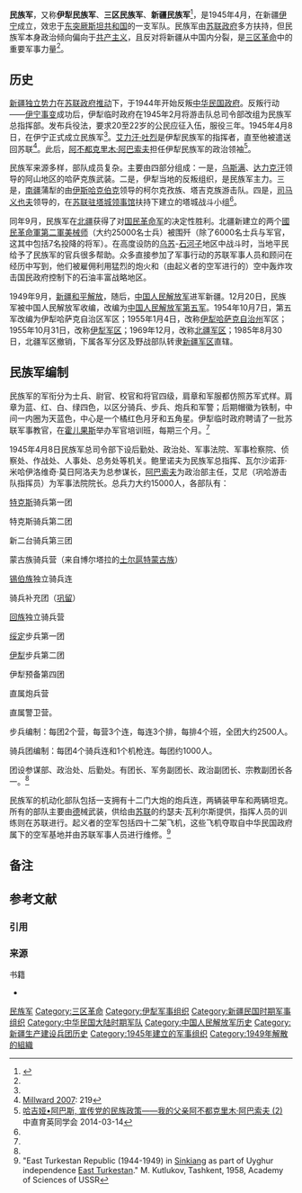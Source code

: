 '''民族军'''，又称'''伊犁民族军'''、'''三区民族军'''、'''新疆民族军'''<ref name="a1">{{Cite web |url=http://youth.chinamil.com.cn/view/2014-03/03/content_5792799.htm |title=历史上的新疆民族军：“三区革命”的主力军 |accessdate=2019-05-08 |author= |date=2014-03-03 |work=编辑：李晓江 |publisher=青年军事·中国军网，来源：新疆哲学社会科学网 |language=Zh-hans |archive-date=2019-05-07 |archive-url=https://web.archive.org/web/20190507162717/http://youth.chinamil.com.cn/view/2014-03/03/content_5792799.htm |dead-url=no }}</ref>，是1945年4月，在新疆[[伊宁|伊宁]]成立，效忠于[[东突厥斯坦共和国|东突厥斯坦共和国]]的一支军队。民族军由[[苏联政府|苏联政府]]多方扶持，但民族军本身政治倾向偏向于[[共产主义|共产主义]]，且反对将新疆从中国内分裂，是[[三区革命|三区革命]]中的重要军事力量<ref name="a1"/>。

== 历史 ==
[[新疆独立运动|新疆独立势力]]在[[由蘇聯支持的新疆伊斯蘭叛亂|苏联政府推动]]下，于1944年开始反叛[[中华民国政府|中华民国政府]]。反叛行动——[[伊宁事变|伊宁事变]]成功后，伊犁临时政府在1945年2月将游击队总司令部改组为民族军总指挥部。发布兵役法，要求20至22岁的公民应征入伍，服役三年。1945年4月8日，在伊宁正式成立民族军<ref name="a1"/>。[[艾力汗·吐烈|艾力汗·吐烈]]是伊犁民族军的指挥者，直至他被遣送回苏联<ref>[[#Millward|Millward 2007]]: 219</ref>。此后，[[阿不都克里木·阿巴索夫|阿不都克里木·阿巴索夫]]担任伊犁民族军的政治领袖<ref name="CRT2">[http://www.crt.com.cn/news2007/news/YYTXHFBZC/14314164137CH99137AKK9CF0GE7DC7_2.html 哈吉娅•阿巴斯, 宣传党的民族政策——我的父亲阿不都克里木·阿巴索夫 (2)] {{webarchive |url = https://web.archive.org/web/20140324015311/http://www.crt.com.cn/news2007/news/YYTXHFBZC/14314164137CH99137AKK9CF0GE7DC7_2.html |date = 2014-03-24 }} 中直育英同学会 2014-03-14</ref>。

民族军来源多样，部队成员复杂。主要由四部分组成：一是，[[烏斯滿·巴圖爾|乌斯满]]、[[达列力汗·苏古尔巴也夫|达力克汗]]领导的阿山地区的哈萨克族武装{{efn|阿山地区的哈萨克族武装，由[[蒙古人民共和国|蒙古人民共和国]]和苏联政府扶植<ref name="a1"/>。}}。二是，伊犁当地的反叛组织，是民族军主力。三是，[[南疆|南疆]]蒲犁{{efn|[[南疆|南疆]]蒲犁即今[[塔什库尔干县|塔什库尔干县]]<ref name="a1"/>。}}的由[[伊斯哈克伯克·穆努诺夫|伊斯哈克伯克]]领导的柯尔克孜族、塔吉克族游击队。四是，[[司马义也夫|司马义也夫]]领导的，在[[苏联驻塔城领事馆|苏联驻塔城领事馆]]扶持下建立的塔城战斗小组<ref name="a1"/>。

同年9月，民族军在[[北疆|北疆]]获得了对[[国民革命军|国民革命军]]的决定性胜利。北疆新建立的两个[[國民革命軍第二軍|國民革命軍第二軍]][[美械师|美械师]]（大约25000名士兵）被围歼（除了6000名士兵与军官，这其中包括7名投降的将军）。在高度设防的[[乌苏市|乌苏]]-[[石河子市|石河子]]地区中战斗时，当地平民给予了民族军的官兵很多帮助。众多直接参加了军事行动的苏联军事人员和顾问在经历中写到，他们被雇佣利用猛烈的炮火和（由起义者的空军进行的）空中轰炸攻击国民政府控制下的石油丰富战略地区。

1949年9月，[[新疆和平解放|新疆和平解放]]，随后，[[中国人民解放军|中国人民解放军]]进军新疆。12月20日，民族军被中国人民解放军收编，改编为[[中国人民解放军第五军|中国人民解放军第五军]]。1954年10月7日，第五军改编为伊犁哈萨克自治区军区；1955年1月4日，改称[[伊犁哈萨克自治州|伊犁哈萨克自治州]]军区；1955年10月31日，改称[[伊犁军区|伊犁军区]]；1969年12月，改称[[北疆军区|北疆军区]]；1985年8月30日，北疆军区撤销，下属各军分区及野战部队转隶[[新疆军区|新疆军区]]直辖。

== 民族军编制 ==
民族军的军衔分为士兵、尉官、校官和将官四级，肩章和军服都仿照苏军式样。肩章为蓝、红、白、绿四色，以区分骑兵、步兵、炮兵和军警；后期帽徽为铁制，中间一内圈为天蓝色，中心是一个橘红色月牙和五角星。伊犁临时政府聘请了一批苏联军事教官，在[[霍尔果斯市|霍儿果斯]]举办军官培训班，每期三个月。<ref name="a1"/>

1945年4月8日民族军总司令部下设后勤处、政治处、军事法院、军事检察院、侦察处、作战处、人事处、总务处等机关。鲍里诺夫为民族军总指挥、瓦尔沙诺菲·米哈伊洛维奇·莫日阿洛夫为总参谋长，[[阿巴索夫|阿巴索夫]]为政治部主任，艾尼（巩哈游击队指挥员）为军事法院院长。总兵力大约15000人，各部队有：

[[特克斯县|特克斯]]骑兵第一团

特克斯骑兵第二团

新二台骑兵第三团

蒙古族骑兵营（来自博尔塔拉的[[土尔扈特|土尔扈特蒙古族]]）

[[锡伯族|锡伯族]]独立骑兵连

骑兵补充团（[[巩留|巩留]]）

[[回族|回族]]独立骑兵营

[[绥定县|绥定]]步兵第一团

[[伊犁|伊犁]]步兵第二团

伊犁预备第四团
 
直属炮兵营

直属警卫营。

步兵编制：每团2个营，每营3个连，每连3个排，每排4个班，全团大约2500人。

骑兵团编制：每团4个骑兵连和1个机枪连。每团约1000人。

团设参谋部、政治处、后勤处。有团长、军务副团长、政治副团长、宗教副团长各一。<ref name="a1"/>

民族军的机动化部队包括一支拥有十二门大炮的炮兵连，两辆装甲车和两辆坦克。所有的部队主要由[[德国|德]]械武装，供给由[[苏联|苏联]]的约瑟夫·瓦利尔斯提供，指挥人员的训练则在苏联进行。起义者的空军包括四十二架飞机，这些飞机夺取自中华民国政府属下的空军基地并由苏联军事人员进行维修。<ref>"East Turkestan Republic (1944-1949) in [[新疆维吾尔自治区|Sinkiang]] as part of Uyghur independence [[东突厥斯坦|East Turkestan]]." M. Kutlukov, Tashkent, 1958, Academy of Sciences of USSR</ref>

== 备注 ==

{{notelist}}

== 参考文献 ==
=== 引用 ===
{{Reflist|30em}}

=== 来源 ===
{{refbegin}}
; 书籍
* {{cite book |last = Millward |first = James A. |year = 2007 |title = Eurasian Crossroads: A History of Xinjiang |url = http://books.google.com/books?id=8FVsWq31MtMC&dq=Eurasian+Crossroads:+A+History+of+Xinjiang+burhan&source=gbs_navlinks_s |publisher = Columbia University Press |location =  |ISBN = 0231139241 |ref = Millward |access-date = 2016-01-27 |archive-date = 2014-07-02 |archive-url = https://web.archive.org/web/20140702010826/http://books.google.com/books?id=8FVsWq31MtMC&dq=Eurasian+Crossroads:+A+History+of+Xinjiang+burhan&source=gbs_navlinks_s |dead-url = no }}
{{refend}}

[[Category:民族军|]]
[[Category:三区革命|Category:三区革命]]
[[Category:伊犁军事组织|Category:伊犁军事组织]]
[[Category:新疆民国时期军事组织|Category:新疆民国时期军事组织]]
[[Category:中华民国大陆时期军队|Category:中华民国大陆时期军队]]
[[Category:中国人民解放军历史|Category:中国人民解放军历史]]
[[Category:新疆生产建设兵团历史|Category:新疆生产建设兵团历史]]
[[Category:1945年建立的军事组织|Category:1945年建立的军事组织]]
[[Category:1949年解散的組織|Category:1949年解散的組織]]